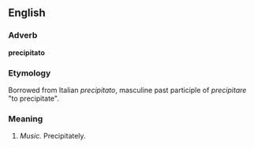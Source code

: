 ==English==

===Adverb===
'''precipitato'''

===Etymology===
Borrowed from Italian ''precipitato'', masculine past participle of ''precipitare'' "to precipitate".

===Meaning===
#''Music.'' Precipitately.